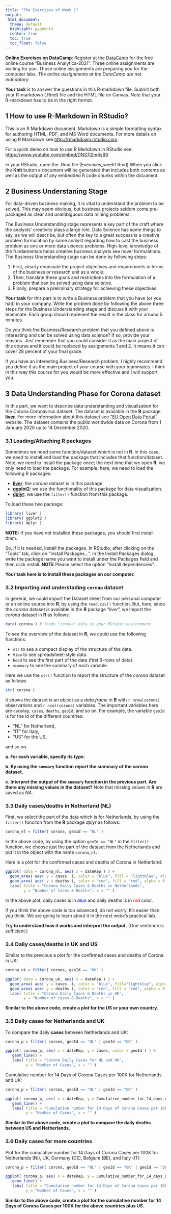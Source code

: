 ```yaml
---
title: "The Exercises of Week 1"
output:
 html_document:
  theme: default
  highlight: pygments
  center: true
  toc: true
  toc_float: false
---
```


**Online Exercises on DataCamp**: 
Register at the [DataCamp](https://www.datacamp.com) for the free online course “Business Analytics-2021”. Three online assignments are waiting for you. Those online assignments are preparing you for the computer labs. *The online assignments at the DataCamp are not mandatory*.

**Your task** is to answer the questions in this R-markdown file. Submit both your R-markdown (.Rmd) file and the HTML file on Canvas. Note that your R-markdown has to be in the right format. 

## 1 How to use R-Markdown in RStudio?

This is an R Markdown document. Markdown is a simple formatting syntax for authoring HTML, PDF, and MS Word documents. For more details on using R Markdown see <http://rmarkdown.rstudio.com>.

For a quick demo on how to use R Markdown in RStudio see: [https://www.youtube.com/embed/DNS7i2m4sB0](https://www.youtube.com/embed/DNS7i2m4sB0)

In your RStudio, open the .Rmd file (Exercises_week1.Rmd) 
When you click the **Knit** button a document will be generated that includes both contents as well as the output of any embedded R code chunks within the document. 

## 2 Business Understaning Stage

For data-driven business-making, it is vital to understand the problem to be solved. This may seem obvious, but business projects seldom come pre-packaged as clear and unambiguous data mining problems. 

The Business Understanding stage represents a key part of the craft where the analysts' creativity plays a large role. Data Science has some things to say, as we will describe, but often the key to a great success is a creative problem formulation by some analyst regarding how to cast the business problem as one or more data science problems.  High-level knowledge of the fundamentals helps creative business analysts see novel formulations. The Business Understanding stage can be done by following steps:

1. First, clearly enunciate the project objectives and requirements in terms of the business or research unit as a whole.
2. Then, translate these goals and restrictions into the formulation of a problem that can be solved using data science.
3. Finally, prepare a preliminary strategy for achieving these objectives.

**Your task** for this part is to write a Business problem that you have (or you had) in your company. Write the problem done by following the above three steps for the Business Understanding stage and discuss it with your teammate. Each group should represent the result in the class for around 5 minutes. 

Do you think the Business/Research problem that you defined above is interesting and can be solved using data science? If so, provide your reasons. Just remember that you could consider it as the main project of this course and it could be replaced by assignments 1 and 2. It means it can cover 28 percent of your final grade. 

If you have an interesting Business/Research problem, I highly recommend you define it as the main project of your course with your teammates. I think in this way this course for you would be more effective and I will support you.
  
## 3 Data Understanding Phase for Corona dataset

In this part, we want to describe data understanding and visualization for the Corona Coronavirus dataset. The dataset is available in the **R** package [**liver**](https://CRAN.R-project.org/package=liver). For more information about this dataset see ["EU Open Data Portal" ](https://data.europa.eu/euodp/en/data/dataset/covid-19-coronavirus-data) website. The dataset contains the public worldwide data on Corona from 1 January 2020 up to 14 December 2020. 

### 3.1 Loading/Attaching **R** packages

Sometimes we need some function/dataset which is not in **R**. In this case, we need to install and load the package that includes that function/dataset. Note, we need to install the package once; the next time that we open **R**, we only need to load the package. For example, here, we need to load the following R packages:

* [**liver**](https://CRAN.R-project.org/package=liver): the *corona* dataset is in this package. 
* [**ggplot2**](https://CRAN.R-project.org/package=ggplot2): we use the functionality of this package for data visualization.
* [**dplyr**](https://CRAN.R-project.org/package=dplyr): we use the `filter()` function from this package.

To load these two package:
```r
library( liver )      
library( ggplot2 )      
library( dplyr )    
```

**NOTE:** If you have not installed these packages, you should first install them.

So, if it is needed, install the packages. In RStudio, after clicking on the "Tools" tab, click on "Install Packages...". In the Install Packages dialog, write the package name you want to install under the Packages field and then click install. **NOTE** Please select the option "Install dependencies".

**Your task here is to install these packages on our computer.**

### 3.2 Importing and understading `corona` dataset

In general, we could import the Dataset sheet from our personal computer or an online source into **R**, by using the `read.csv()` function. But, here, since the *corona* dataset is available in the **R** package "*liver*", we import the *corona* dataset in **R** as follows:
```r
data( corona ) # loads "corona" data in your RStudio environment
``` 

To see the overview of the dataset in **R**, we could use the following functions: 

* `str`  to see a compact display of the structure of the data. 
* `View` to see spreadsheet-style data. 
* `head` to see the first part of the data (first 6-rows of data).
* `summary` to see the summary of each variable.

Here we use the `str()` function to report the structure of the *corona* dataset as follows
```r
str( corona )   
```

It shows the dataset is an object as a *data.frame* in **R** with `r nrow(corona)` observations and `r ncol(corona)` variables. The important variables here are `dateRep`, `cases`, `deaths`, `geoId`, and so on. For example, the variable `geoId` is for the id of the different countries:

* "NL" for Netherland,
* "IT" for Italy,
* "US" for the US,

and so on.

**a. For each variable, specify its type.**

**b. By using the `summary` function report the summary of the *corona* dataset.**

**c. Interpret the output of the `summary` function in the previous part. Are there any missing values in the dataset?** Note that missing values in **R** are saved as *NA*. 

### 3.3 Daily cases/deaths in Netherland (NL)

First, we select the part of the data which is for Netherlands, by using the `filter()` funciton from the **R** package *dplyr* as follows:
```r
corona_nl = filter( corona, geoId == "NL" )
```
In the above code, by using the option `geoId == "NL"` in the `filter()` function, we choose just the part of the dataset from the Netherlands and put it in the object with the name `corona_nl`.

Here is a plot for the confirmed cases and deaths of Corona in Netherland:
```r
ggplot( data = corona_nl, aes( x = dateRep ) ) +
  geom_area( aes( y = cases  ), color = "blue", fill = "lightblue", alpha = 0.2 ) +
  geom_area( aes( y = deaths ), color = "red", fill = "red", alpha = 0.3 ) +
  labs( title = "Corona daily Cases & Deaths in Netherlands", 
        y = "Number of Cases & Deaths", x = "" ) 
```

In the above plot, daily cases is in <span style="color:blue">*blue*</span> and daily deaths is in <span style="color:red">*red*</span> color.

If you think the above code is too advanced, do not worry. It's easier than you think. We are going to learn about it in the next week's practical lab. 

**Try to understand how it works and interpret the output.** (One sentence is sufficient.)

### 3.4 Daily cases/deaths in UK and US

Similar to the previous a plot for the confirmed cases and deaths of Corona in UK:

```r
corona_uk = filter( corona, geoId == "UK" )

ggplot( data = corona_uk, aes( x = dateRep ) ) +
  geom_area( aes( y = cases  ), color = "blue", fill="lightblue", alpha = 0.2 ) +
  geom_area( aes( y = deaths ), color = "red", fill = "red", alpha = 0.3 ) +
  labs( title = "Corona Daily Cases & Deaths in UK", 
        y = "Number of Cases & Deaths", x = "" ) 
```

**Similar to the above code, create a plot for the US or your own country.**

### 3.5 Daily cases for Netherlands and UK

To compare the daily **cases** between Netherlands and UK:

```r
corona_p = filter( corona, geoId == "NL" | geoId == "UK" )

ggplot( corona_p, aes( x = dateRep, y = cases, color = geoId ) ) +
   geom_line() +
   labs( title = "Corona Daily Cases for NL and UK", 
         y = "Number of Cases", x = "" ) 
```

Cumulative number for 14 Days of Corona Cases per 100K for Netherlands and UK:

```r
corona_p = filter( corona, geoId == "NL" | geoId == "UK" )

ggplot( corona_p, aes( x = dateRep, y = Cumulative_number_for_14_days_of_COVID.19_cases_per_100000, color = geoId ) ) +
   geom_line() +
   labs( title = "Cumulative number for 14 Days of Corona Cases per 100K", 
         y = "Number of Cases", x = "" ) 
```

**Similar to the above code, create a plot to compare the daily deaths between US and Netherlands.**

### 3.6 Daily cases for more countries

Plot for the cumulative number for 14 Days of Corona Cases per 100K for Netherlands (Nl), UK, Germany (DE), Belgium (BE), and Italy (IT):

```r
corona_p = filter( corona, geoId == "NL" | geoId == "UK" | geoId == "DE" | geoId == "BE" | geoId == "IT" )

ggplot( corona_p, aes( x = dateRep, y = Cumulative_number_for_14_days_of_COVID.19_cases_per_100000, color = geoId ) ) +
   geom_line() +
   labs( title = "Cumulative number for 14 Days of Corona Cases per 100K", 
         y = "Number of Cases", x = "" ) 
```

**Similar to the above code, create a plot for the cumulative number for 14 Days of Corona Cases per 100K for the above countries plus US.**

$~$

